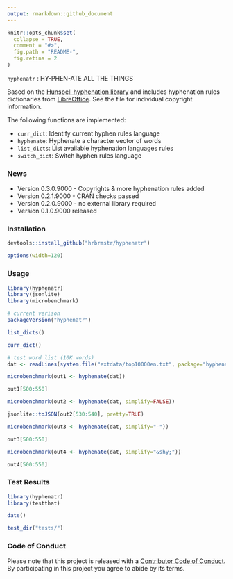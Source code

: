 ```yaml
---
output: rmarkdown::github_document
---
```


<!-- README.md is generated from README.Rmd. Please edit that file -->

```r
knitr::opts_chunk$set(
  collapse = TRUE,
  comment = "#>",
  fig.path = "README-",
  fig.retina = 2
)
```

`hyphenatr` : HY-PHEN-ATE ALL THE THINGS

Based on the [Hunspell hyphenation library](https://github.com/hunspell/hyphen) and includes hyphenation rules dictionaries from [LibreOffice](https://github.com/LibreOffice/dictionaries). See the <inst/COPYRIGHTS> file for individual copyright information.

The following functions are implemented:

- `curr_dict`:	Identify current hyphen rules language
- `hyphenate`:	Hyphenate a character vector of words
- `list_dicts`:	List available hyphenation languages rules
- `switch_dict`:	Switch hyphen rules language

### News

- Version 0.3.0.9000 - Copyrights & more hyphenation rules added
- Version 0.2.1.9000 - CRAN checks passed
- Version 0.2.0.9000 - no external library required
- Version 0.1.0.9000 released

### Installation

```r
devtools::install_github("hrbrmstr/hyphenatr")
```

```r
options(width=120)
```

### Usage

```r
library(hyphenatr)
library(jsonlite)
library(microbenchmark)

# current verison
packageVersion("hyphenatr")

list_dicts()

curr_dict()

# test word list (10K words)
dat <- readLines(system.file("extdata/top10000en.txt", package="hyphenatr"))

microbenchmark(out1 <- hyphenate(dat))

out1[500:550]

microbenchmark(out2 <- hyphenate(dat, simplify=FALSE))

jsonlite::toJSON(out2[530:540], pretty=TRUE)

microbenchmark(out3 <- hyphenate(dat, simplify="-"))

out3[500:550]

microbenchmark(out4 <- hyphenate(dat, simplify="&shy;"))

out4[500:550]
```

### Test Results

```r
library(hyphenatr)
library(testthat)

date()

test_dir("tests/")
```

### Code of Conduct

Please note that this project is released with a [Contributor Code of Conduct](CONDUCT.md). 
By participating in this project you agree to abide by its terms.

